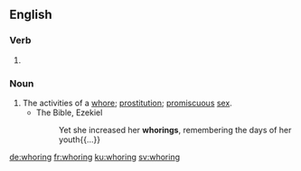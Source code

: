 ==English==

===Verb===
{{head|en|present participle}}

# {{present participle of|whore|lang=en|nocat=1}}

===Noun===
{{en-noun}}

# The activities of a [[whore]]; [[prostitution]]; [[promiscuous]] [[sex]].
#* The Bible, Ezekiel
#*: Yet she increased her '''whorings''', remembering the days of her youth{{...}}

[[de:whoring]]
[[fr:whoring]]
[[ku:whoring]]
[[sv:whoring]]